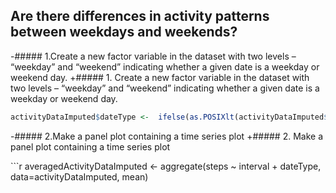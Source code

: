 ## Are there differences in activity patterns between weekdays and weekends?
-##### 1.Create a new factor variable in the dataset with two levels – “weekday” and “weekend” indicating whether a given date is a weekday or weekend day.
+##### 1. Create a new factor variable in the dataset with two levels – “weekday” and “weekend” indicating whether a given date is a weekday or weekend day.
 
 ```r
 activityDataImputed$dateType <-  ifelse(as.POSIXlt(activityDataImputed$date)$wday %in% c(0,6), 'weekend', 'weekday')
 ```
 
-##### 2.Make a panel plot containing a time series plot
+##### 2. Make a panel plot containing a time series plot
 
 ```r
 averagedActivityDataImputed <- aggregate(steps ~ interval + dateType, data=activityDataImputed, mean)

